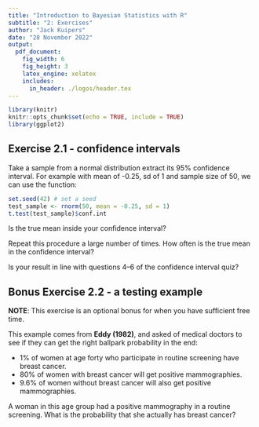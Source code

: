 ```yaml
---
title: "Introduction to Bayesian Statistics with R"
subtitle: "2: Exercises"
author: "Jack Kuipers"
date: "28 November 2022"
output:
  pdf_document:
    fig_width: 6
    fig_height: 3
    latex_engine: xelatex
    includes:
      in_header: ./logos/header.tex
---
```


```r
library(knitr)
knitr::opts_chunk$set(echo = TRUE, include = TRUE)
library(ggplot2)
```


## Exercise 2.1 - confidence intervals

Take a sample from a normal distribution extract its 95% confidence interval. For example with mean of -0.25, sd of 1 and sample size of 50, we can use the \code{t.test} function:

```r
set.seed(42) # set a seed
test_sample <- rnorm(50, mean = -0.25, sd = 1)
t.test(test_sample)$conf.int
```

Is the true mean inside your confidence interval?

Repeat this procedure a large number of times. How often is the true mean in the confidence interval?

Is your result in line with questions 4--6 of the confidence interval quiz?

## Bonus Exercise 2.2 - a testing example

**NOTE**: This exercise is an optional bonus for when you have sufficient free time.

This example comes from **Eddy (1982)**, and asked of medical doctors to see if they can get the right ballpark probability in the end:

* 1% of women at age forty who participate in routine screening have breast cancer.
* 80% of women with breast cancer will get positive mammographies.
* 9.6% of women without breast cancer will also get positive mammographies.

A woman in this age group had a positive mammography in a routine screening. What is the probability that she actually has breast cancer?
